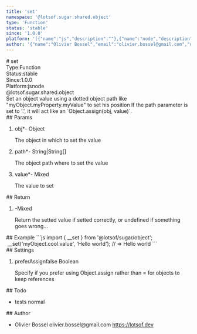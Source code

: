 ```yaml
---
title: 'set'
namespace: '@lotsof.sugar.shared.object'
type: 'Function'
status: 'stable'
since: '1.0.0'
platform: '[{"name":"js","description":""},{"name":"node","description":""}]'
author: '{"name":"Olivier Bossel","email":"olivier.bossel@gmail.com","url":"https://lotsof.dev"}'
---
```

<div class="docmap-mdx">
# set
<div class="_metas">
<div class="_type"><span class="_type-label">Type:</span><span class="_type-value">Function</span></div>
<div class="_status"><span class="_status-label">Status:</span><span class="_status-value -stable">stable</span></div>
<div class="_since"><span class="_since-label">Since:</span><span class="_since-value">1.0.0</span></div>
<div class="_platform"><span class="_platform-label">Platform:</span><span class="_platform-value -js">js</span><span class="_platform-value -node">node</span></div>
</div>
<div class="_namespace">@lotsof.sugar.shared.object</div>
<div class="_description typo-format typo-rhythm">
Set an object value using a dotted object path like &quot;myObject.myProperty.myValue&quot; to set his position
If the path parameter is set to &#39;.&#39;, it will act like an `Object.assign(obj, value)`.
</div>
<div class="_params">
## Params
<ol class="_list">
<li class="_item">
<span class="_name">obj<span class="_required">*</span></span><span class="_default">-</span> <span class="_type">Object</span>
<p class="_description">The object in which to set the value</p>
</li>
<li class="_item">
<span class="_name">path<span class="_required">*</span></span><span class="_default">-</span> <span class="_type">String&vert;String&lsqb;&rsqb;</span>
<p class="_description">The object path where to set the value</p>
</li>
<li class="_item">
<span class="_name">value<span class="_required">*</span></span><span class="_default">-</span> <span class="_type">Mixed</span>
<p class="_description">The value to set</p>
</li>
</ol>
</div>
<div class="_return">
## Return
<ol class="_list">
<li class="_item">
<span class="_default">-</span><span class="_type">Mixed</span>
<p class="_description">Return the setted value if setted correctly&comma; or undefined if something goes wrong&period;&period;&period;</p>
</li>
</ol>
</div>
<div class="_examples">
## Example
```js
import { __set } from '@lotsof/sugar/object';
 __set('myObject.cool.value', 'Hello world'); // => Hello world
```
</div>
<div class="_settings">
## Settings
<ol class="_list">
<li class="_item">
<span class="_name">preferAssign</span><span class="_default">false</span> <span class="_type">Boolean</span>
<p class="_description">Specify if you prefer using Object.assign rather than = for objects to keep references</p>
</li>
</ol>
</div>
<div class="_todo">
## Todo
<ul class="_list">
<li class="_item">
<span class="_description">tests</span>
<span class="_priority -normal">normal</span>
</li>
</ul>
</div>
<div class="_author">
## Author
<ul class="_list">
<li class="_item">
<span class="_name">Olivier Bossel</span>
<span class="_email">olivier.bossel@gmail.com</span>
<a href="https://lotsof.dev" target="_blank" class="_url">https://lotsof.dev</a>
</li>
</ul>
</div>
</div>